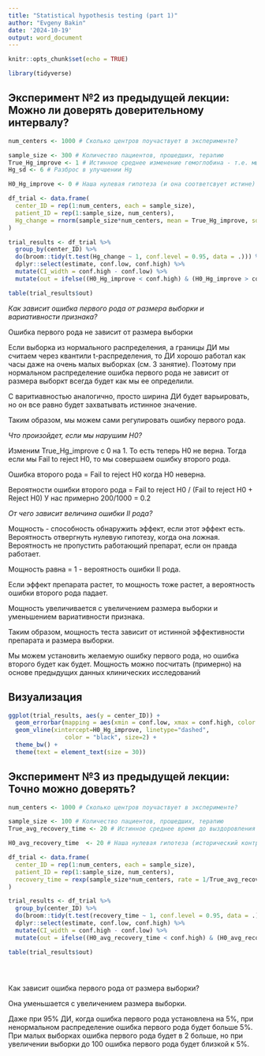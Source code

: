 ```yaml
---
title: "Statistical hypothesis testing (part 1)"
author: "Evgeny Bakin"
date: '2024-10-19'
output: word_document
---
```


```r
knitr::opts_chunk$set(echo = TRUE)

library(tidyverse)

```

## Эксперимент №2 из предыдущей лекции: Можно ли доверять доверительному интервалу?

```r

num_centers <- 1000 # Сколько центров поучаствует в эксперименте?

sample_size <- 300 # Количество пациентов, прошедших, терапию
True_Hg_improve <- 1 # Истинное среднее изменение гемоглобина - т.е. мы моделируем не работающий препарат
Hg_sd <- 6 # Разброс в улучшении Hg

H0_Hg_improve <- 0 # Наша нулевая гипотеза (и она соответсвует истине) - мы бы не хотели ее отвергать

df_trial <- data.frame(
  center_ID = rep(1:num_centers, each = sample_size),
  patient_ID = rep(1:sample_size, num_centers),
  Hg_change = rnorm(sample_size*num_centers, mean = True_Hg_improve, sd = Hg_sd)
)

trial_results <- df_trial %>% 
  group_by(center_ID) %>% 
  do(broom::tidy(t.test(Hg_change ~ 1, conf.level = 0.95, data = .))) %>% # из выбранного ДИ следуает, что наша ошибка первого рода - 5%
  dplyr::select(estimate, conf.low, conf.high) %>% 
  mutate(CI_width = conf.high - conf.low) %>% 
  mutate(out = ifelse((H0_Hg_improve < conf.high) & (H0_Hg_improve > conf.low), 'Fail to reject H0', 'Reject H0'))

table(trial_results$out)

```

*Как зависит ошибка первого рода от размера выборки и вариативности признака?*

Ошибка первого рода не зависит от размера выборки

Если выборка из нормального распределения, а границы ДИ мы считаем через квантили  t-распределения, то ДИ хорошо работал как часы даже на очень малых выборках (см. 3 занятие). Поэтому при нормальном распределение ошибка первого рода не зависит от размера выборкт всегда будет как мы ее определили. 

С варитиавностью аналогично, просто ширина ДИ будет варьировать, но он все равно будет захватывать истинное значение.

Таким образом, мы можем сами регулировать ошибку первого рода.

*Что произойдет, если мы нарушим H0?*

Изменим True_Hg_improve с 0 на 1. 
То есть теперь Н0 не верна.
Тогда если мы Fail to reject H0, то мы совершаем ошибку второго рода.

Ошибка второго рода = Fail to reject H0 когда Н0 неверна.

Вероятности ошибки второго рода = Fail to reject H0 / (Fail to reject H0 + Reject H0)
У нас примерно 200/1000 = 0.2 

*От чего зависит величина ошибки II рода?*

Мощность - способность обнаружить эффект, если этот эффект есть. Вероятность отвергнуть нулевую гипотезу, когда она ложная. Вероятность не пропустить работающий препарат, если он правда работает.

Мощность равна = 1 - вероятность ошибки II рода.
 
Если эффект препарата растет, то мощность тоже растет, а вероятность ошибки второго рода падает.

Мощность увеличивается с увеличением размера выборки и уменьшением вариативности признака.

Таким образом, мощность теста зависит от истинной эффективности препарата и размера выборки.

Мы можем установить желаемую ошибку первого рода, но ошибка второго будет как будет. Мощность можно посчитать (примерно) на основе предыдущих данных клинических исследований

## Визуализация

```r

ggplot(trial_results, aes(y = center_ID)) +
  geom_errorbar(mapping = aes(xmin = conf.low, xmax = conf.high, color = out), size = 2) +
  geom_vline(xintercept=H0_Hg_improve, linetype="dashed", 
                color = "black", size=2) +
  theme_bw() +
  theme(text = element_text(size = 30))  


```

## Эксперимент №3 из предыдущей лекции: Точно можно доверять?

```r

num_centers <- 1000 # Сколько центров поучаствует в эксперименте?

sample_size <- 100 # Количество пациентов, прошедших, терапию
True_avg_recovery_time <- 20 # Истинное среднее время до выздоровления (в ГЕНЕРАЛЬНОЙ СОВОКУПНОСТИ)

H0_avg_recovery_time  <- 20 # Наша нулевая гипотеза (исторический контроль)

df_trial <- data.frame(
  center_ID = rep(1:num_centers, each = sample_size),
  patient_ID = rep(1:sample_size, num_centers),
  recovery_time = rexp(sample_size*num_centers, rate = 1/True_avg_recovery_time) # Экспоненциальное распределение вместо нормального для времени до выздоровления
)

trial_results <- df_trial %>% 
  group_by(center_ID) %>% 
  do(broom::tidy(t.test(recovery_time ~ 1, conf.level = 0.95, data = .))) %>% 
  dplyr::select(estimate, conf.low, conf.high) %>% 
  mutate(CI_width = conf.high - conf.low) %>% 
  mutate(out = ifelse((H0_avg_recovery_time < conf.high) & (H0_avg_recovery_time > conf.low), 'Fail to reject H0', 'Reject H0'))

table(trial_results$out)





```

Как зависит ошибка первого рода от размера выборки?

Она уменьшается с увеличением размера выборки.

Даже при 95% ДИ, когда ошибка первого рода установлена на 5%, при ненормальном распределение ошибка первого рода будет больше 5%. При малых выборках ошибка первого рода будет в 2 больше, но при увеличении выборки до 100 ошибка первого рода будет близкой к 5%.





